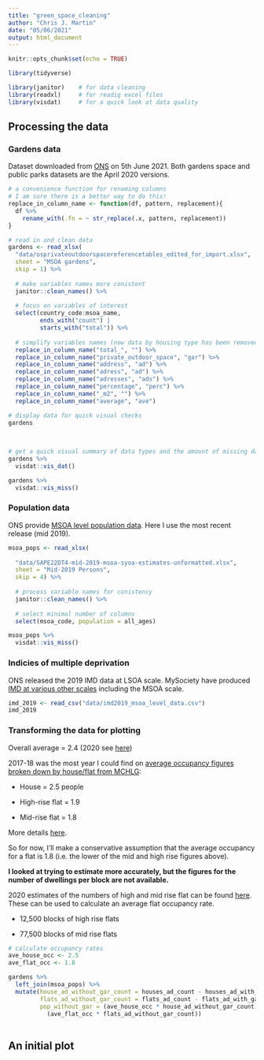 ```yaml
---
title: "green_space_cleaning"
author: "Chris J. Martin"
date: "05/06/2021"
output: html_document
---
```


```r
knitr::opts_chunk$set(echo = TRUE)
```

```r
library(tidyverse)

library(janitor)    # for data cleaning
library(readxl)     # for readig excel files
library(visdat)     # for a quick look at data quality
```

## Processing the data

### Gardens data

Dataset downloaded from [ONS](https://www.ons.gov.uk/economy/environmentalaccounts/datasets/accesstogardensandpublicgreenspaceingreatbritain) on 5th June 2021. Both gardens space and public parks datasets are the April 2020 versions.

```r
# a convenience function for renaming columns
# I am sure there is a better way to do this!
replace_in_column_name <- function(df, pattern, replacement){
  df %>% 
    rename_with(.fn = ~ str_replace(.x, pattern, replacement))
}

# read in and clean data
gardens <- read_xlsx(
  "data/osprivateoutdoorspacereferencetables_edited_for_import.xlsx",
  sheet = "MSOA gardens", 
  skip = 1) %>% 
  
  # make variables names more conistent
  janitor::clean_names() %>% 
  
  # focus on variables of interest 
  select(country_code:msoa_name,
         ends_with("count") |
         starts_with("total")) %>% 
  
  # simplify variables names (now data by housing type has been removed)
  replace_in_column_name("total_", "") %>% 
  replace_in_column_name("private_outdoor_space", "gar") %>% 
  replace_in_column_name("address", "ad") %>% 
  replace_in_column_name("adress", "ad") %>%
  replace_in_column_name("adresses", "ads") %>% 
  replace_in_column_name("percentage", "perc") %>% 
  replace_in_column_name("_m2", "") %>% 
  replace_in_column_name("average", "ave")

# display data for quick visual checks
gardens
  
  
```

```r
# get a quick visual summary of data types and the amount of missing data
gardens %>% 
  visdat::vis_dat()

gardens %>% 
  visdat::vis_miss()
```

### Population data

ONS provide [MSOA level population data](https://www.ons.gov.uk/peoplepopulationandcommunity/populationandmigration/populationestimates/datasets/middlesuperoutputareamidyearpopulationestimates). Here I use the most recent release (mid 2019).

```r
msoa_pops <- read_xlsx(
  
  "data/SAPE22DT4-mid-2019-msoa-syoa-estimates-unformatted.xlsx",
  sheet = "Mid-2019 Persons",
  skip = 4) %>% 
  
  # process variable names for conistency
  janitor::clean_names() %>% 
  
  # select minimal number of columns
  select(msoa_code, population = all_ages)

msoa_pops %>% 
  visdat::vis_miss()
```

### Indicies of multiple deprivation

ONS released the 2019 IMD data at LSOA scale. MySociety have produced [IMD at various other scales](https://research.mysociety.org/sites/imd2019/about/) including the MSOA scale.

```r
imd_2019 <- read_csv("data/imd2019_msoa_level_data.csv")
imd_2019
```

### Transforming the data for plotting

Overall average = 2.4 (2020 see [here](https://www.ons.gov.uk/peoplepopulationandcommunity/birthsdeathsandmarriages/families/bulletins/familiesandhouseholds/2020))

2017-18 was the most year I could find on [average occupancy figures broken down by house/flat from MCHLG](https://assets.publishing.service.gov.uk/government/uploads/system/uploads/attachment_data/file/817286/EHS_2017-18_Households_Report.pdf):

-   House = 2.5 people

-   High-rise flat = 1.9

-   Mid-rise flat = 1.8

More details [here](https://www.gov.uk/government/statistics/english-housing-survey-2017-to-2018-households).

So for now, I'll make a conservative assumption that the average occupancy for a flat is 1.8 (i.e. the lower of the mid and high rise figures above).

**I looked at trying to estimate more accurately, but the figures for the number of dwellings per block are not available.**

2020 estimates of the numbers of high and mid rise flat can be found [here](https://www.gov.uk/government/publications/building-safety-programme-estimates-of-ews1-requirements-on-residential-buildings-in-england/building-safety-programme-estimates-of-ews1-requirements-on-residential-buildings-in-england). These can be used to calculate an average flat occupancy rate.

-   12,500 blocks of high rise flats

-   77,500 blocks of mid rise flats

```r
# calculate occupancy rates
ave_house_occ <- 2.5
ave_flat_occ <- 1.8

gardens %>% 
  left_join(msoa_pops) %>% 
  mutate(house_ad_without_gar_count = houses_ad_count - houses_ad_with_gar_count,
         flats_ad_without_gar_count = flats_ad_count - flats_ad_with_gar_count,
         pop_without_gar = (ave_house_occ * house_ad_without_gar_count) +
           (ave_flat_occ * flats_ad_without_gar_count))
  
```

## An initial plot
